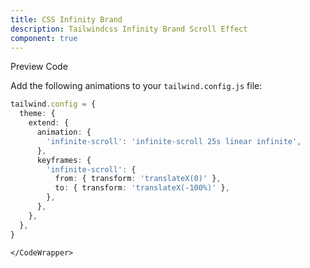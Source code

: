 ```yaml
---
title: CSS Infinity Brand
description: Tailwindcss Infinity Brand Scroll Effect
component: true
---
```


<Tabs defaultValue="preview" className="w-full relative">
  <TabsList>
    <TabsTrigger value="preview">Preview</TabsTrigger>
    <TabsTrigger value="codesnippet">Code</TabsTrigger>
  </TabsList>
  <TabsContent value="preview">
    <ComponentPreview basicPadding={true}  name="infinityScroll" category="carousel" />
  </TabsContent>
  <TabsContent value="codesnippet">
    <CodeWrapper>
      <CodePreview name="infinityScroll" category="carousel" />

Add the following animations to your `tailwind.config.js` file:

```ts
tailwind.config = {
  theme: {
    extend: {
      animation: {
        'infinite-scroll': 'infinite-scroll 25s linear infinite',
      },
      keyframes: {
        'infinite-scroll': {
          from: { transform: 'translateX(0)' },
          to: { transform: 'translateX(-100%)' },
        },
      },
    },
  },
}
```

    </CodeWrapper>

  </TabsContent>
</Tabs>
